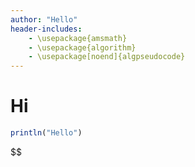 ```yaml
---
author: "Hello"
header-includes:
    - \usepackage{amsmath}
    - \usepackage{algorithm}
    - \usepackage[noend]{algpseudocode}
---
```


# Hi

```julia
println("Hello")
```

$$
\begin{algorithm}
\caption{Put your caption here}

\begin{algorithmic}[1]

\Procedure{Roy}{$a,b$}       \Comment{This is a test}
    \State System Initialization
    \State Read the value 
    \If{$condition = True$}
        \State Do this
        \If{$Condition \geq 1$}
        \State Do that
        \ElsIf{$Condition \neq 5$}
        \State Do another
        \State Do that as well
        \Else
        \State Do otherwise
        \EndIf
    \EndIf

    \While{$something \not= 0$}  \Comment{put some comments here}
        \State $var1 \leftarrow var2$  \Comment{another comment}
        \State $var3 \leftarrow var4$
    \EndWhile  \label{roy's loop}
\EndProcedure

\end{algorithmic}
\end{algorithm}